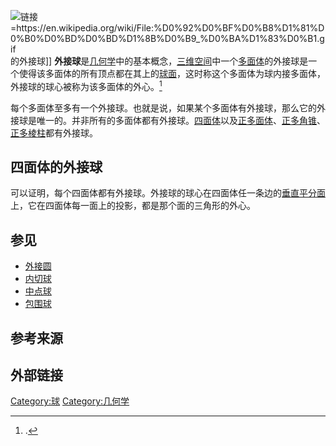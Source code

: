 [[File:Вписанный_куб.gif|链接=https://en.wikipedia.org/wiki/File:%D0%92%D0%BF%D0%B8%D1%81%D0%B0%D0%BD%D0%BD%D1%8B%D0%B9_%D0%BA%D1%83%D0%B1.gif]]的外接球]]
'''外接球'''是[[几何学|几何学]]中的基本概念，[[三维空间|三维空间]]中一个[[多面体|多面体]]的外接球是一个使得该多面体的所有顶点都在其上的[[球面|球面]]，这时称这个多面体为球内接多面体，外接球的球心被称为该多面体的外心。<ref>{{citation|last=James|first=R. C.|title=The Mathematics Dictionary|url=http://books.google.com/books?id=UyIfgBIwLMQC&pg=PA62|year=1992|page=62|publisher=Springer|isbn=9780412990410}}.</ref>

每个多面体至多有一个外接球。也就是说，如果某个多面体有外接球，那么它的外接球是唯一的。并非所有的多面体都有外接球。[[四面体|四面体]]以及[[正多面体|正多面体]]、[[锥体|正多角锥]]、[[柱体|正多棱柱]]都有外接球。

== 四面体的外接球 ==
可以证明，每个四面体都有外接球。外接球的球心在四面体任一条边的[[垂直平分面|垂直平分面]]上，它在四面体每一面上的投影，都是那个面的三角形的外心。

== 参见 ==
*[[外接圆|外接圆]]
*[[内切球|内切球]]
*[[中点球|中点球]]
*[[包围球|包围球]]

== 参考来源 ==
{{reflist|30em}}

== 外部链接 ==
{{commonscat|Circumscribed spheres}}{{mathworld|urlname=外接球|title=外接球}}
[[Category:球|Category:球]]
[[Category:几何学|Category:几何学]]
{{math-stub}}